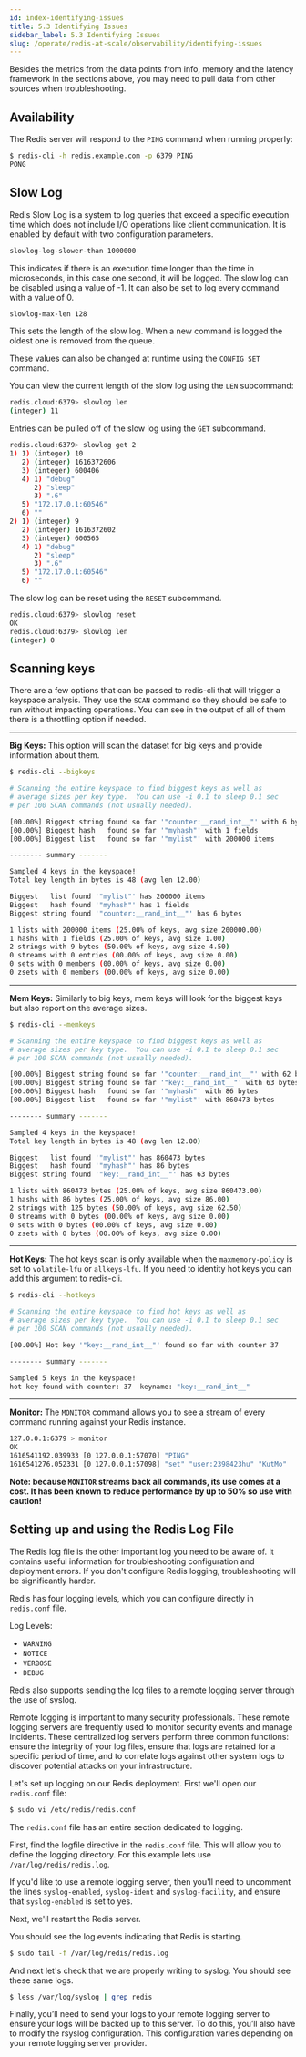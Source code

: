 ```yaml
---
id: index-identifying-issues
title: 5.3 Identifying Issues
sidebar_label: 5.3 Identifying Issues
slug: /operate/redis-at-scale/observability/identifying-issues
---
```



Besides the metrics from the data points from info, memory and the latency framework in the sections above, you may need to pull data from other sources when troubleshooting.

## Availability
The Redis server will respond to the `PING` command when running properly:

```bash
$ redis-cli -h redis.example.com -p 6379 PING
PONG
```

## Slow Log
Redis Slow Log is a system to log queries that exceed a specific execution time which does not include I/O operations like client communication.  It is enabled by default with two configuration parameters.

```bash
slowlog-log-slower-than 1000000
```

This indicates if there is an execution time longer than the time in microseconds, in this case one second, it will be logged. The slow log can be disabled using a value of -1.  It can also be set to log every command with a value of 0.

```bash
slowlog-max-len 128
```

This sets the length of the slow log.  When a new command is logged the oldest one is removed from the queue.


These values can also be changed at runtime using the `CONFIG SET` command.


You can view the current length of the slow log using the `LEN` subcommand:


```bash
redis.cloud:6379> slowlog len
(integer) 11
```

Entries can be pulled off of the slow log using the `GET` subcommand.


```bash
redis.cloud:6379> slowlog get 2
1) 1) (integer) 10
   2) (integer) 1616372606
   3) (integer) 600406
   4) 1) "debug"
      2) "sleep"
      3) ".6"
   5) "172.17.0.1:60546"
   6) ""
2) 1) (integer) 9
   2) (integer) 1616372602
   3) (integer) 600565
   4) 1) "debug"
      2) "sleep"
      3) ".6"
   5) "172.17.0.1:60546"
   6) ""
```

The slow log can be reset using the `RESET` subcommand.


```bash
redis.cloud:6379> slowlog reset
OK
redis.cloud:6379> slowlog len
(integer) 0
```

## Scanning keys
There are a few options that can be passed to redis-cli that will trigger a keyspace analysis.  They use the `SCAN` command so they should be safe to run without impacting operations.  You can see in the output of all of them there is a throttling option if needed.

***
**Big Keys:** This option will scan the dataset for big keys and provide information about them.


```bash
$ redis-cli --bigkeys 

# Scanning the entire keyspace to find biggest keys as well as
# average sizes per key type.  You can use -i 0.1 to sleep 0.1 sec
# per 100 SCAN commands (not usually needed).

[00.00%] Biggest string found so far '"counter:__rand_int__"' with 6 bytes
[00.00%] Biggest hash   found so far '"myhash"' with 1 fields
[00.00%] Biggest list   found so far '"mylist"' with 200000 items

-------- summary -------

Sampled 4 keys in the keyspace!
Total key length in bytes is 48 (avg len 12.00)

Biggest   list found '"mylist"' has 200000 items
Biggest   hash found '"myhash"' has 1 fields
Biggest string found '"counter:__rand_int__"' has 6 bytes

1 lists with 200000 items (25.00% of keys, avg size 200000.00)
1 hashs with 1 fields (25.00% of keys, avg size 1.00)
2 strings with 9 bytes (50.00% of keys, avg size 4.50)
0 streams with 0 entries (00.00% of keys, avg size 0.00)
0 sets with 0 members (00.00% of keys, avg size 0.00)
0 zsets with 0 members (00.00% of keys, avg size 0.00)
```

***
**Mem Keys:** Similarly to big keys, mem keys will look for the biggest keys but also report on the average sizes.


```bash
$ redis-cli --memkeys

# Scanning the entire keyspace to find biggest keys as well as
# average sizes per key type.  You can use -i 0.1 to sleep 0.1 sec
# per 100 SCAN commands (not usually needed).

[00.00%] Biggest string found so far '"counter:__rand_int__"' with 62 bytes
[00.00%] Biggest string found so far '"key:__rand_int__"' with 63 bytes
[00.00%] Biggest hash   found so far '"myhash"' with 86 bytes
[00.00%] Biggest list   found so far '"mylist"' with 860473 bytes

-------- summary -------

Sampled 4 keys in the keyspace!
Total key length in bytes is 48 (avg len 12.00)

Biggest   list found '"mylist"' has 860473 bytes
Biggest   hash found '"myhash"' has 86 bytes
Biggest string found '"key:__rand_int__"' has 63 bytes

1 lists with 860473 bytes (25.00% of keys, avg size 860473.00)
1 hashs with 86 bytes (25.00% of keys, avg size 86.00)
2 strings with 125 bytes (50.00% of keys, avg size 62.50)
0 streams with 0 bytes (00.00% of keys, avg size 0.00)
0 sets with 0 bytes (00.00% of keys, avg size 0.00)
0 zsets with 0 bytes (00.00% of keys, avg size 0.00)
```

***

**Hot Keys:** The hot keys scan is only available when the `maxmemory-policy` is set to `volatile-lfu` or `allkeys-lfu`. If you need to identity hot keys you can add this argument to redis-cli.

```bash
$ redis-cli --hotkeys

# Scanning the entire keyspace to find hot keys as well as
# average sizes per key type.  You can use -i 0.1 to sleep 0.1 sec
# per 100 SCAN commands (not usually needed).

[00.00%] Hot key '"key:__rand_int__"' found so far with counter 37

-------- summary -------

Sampled 5 keys in the keyspace!
hot key found with counter: 37  keyname: "key:__rand_int__"
```
***
**Monitor:** The `MONITOR` command allows you to see a stream of every command running against your Redis instance.


```bash
127.0.0.1:6379 > monitor
OK
1616541192.039933 [0 127.0.0.1:57070] "PING"
1616541276.052331 [0 127.0.0.1:57098] "set" "user:2398423hu" "KutMo"
```

**Note: because `MONITOR` streams back all commands, its use comes at a cost. It has been known to reduce performance by up to 50% so use with caution!**

## Setting up and using the Redis Log File
The Redis log file is the other important log you need to be aware of. It contains useful information for troubleshooting configuration and deployment errors. If you don't configure Redis logging, troubleshooting will be significantly harder.


Redis has four logging levels, which you can configure directly in `redis.conf` file. 


Log Levels:


- `WARNING`
- `NOTICE`
- `VERBOSE`
- `DEBUG`

Redis also supports sending the log files to a remote logging server through the use of syslog.


Remote logging is important to many security professionals. These remote logging servers are frequently used to monitor security events and manage incidents. These centralized log servers perform three common functions: ensure the integrity of your log files, ensure that logs are retained for a specific period of time, and to correlate logs against other system logs to discover potential attacks on your infrastructure.


Let's set up logging on our Redis deployment. First we'll open our `redis.conf` file:

```bash
$ sudo vi /etc/redis/redis.conf
```
The `redis.conf` file has an entire section dedicated to logging.


First, find the logfile directive in the `redis.conf` file. This will allow you to define the logging directory. For this example lets use `/var/log/redis/redis.log`.

If you'd like to use a remote logging server, then you'll need to uncomment the lines `syslog-enabled`, `syslog-ident` and `syslog-facility`, and ensure that `syslog-enabled` is set to yes.

Next, we'll restart the Redis server.


You should see the log events indicating that Redis is starting.


```bash
$ sudo tail -f /var/log/redis/redis.log
```

And next let's check that we are properly writing to syslog. You should see these same logs.


```bash
$ less /var/log/syslog | grep redis
```

Finally, you’ll need to send your logs to your remote logging server to ensure your logs will be backed up to this server. To do this, you’ll also have to modify the rsyslog configuration. This configuration varies depending on your remote logging server provider.
